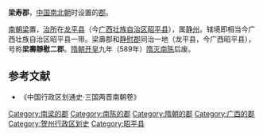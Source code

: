 '''梁寿郡'''，[[中国|中国]][[南北朝|南北朝]]时设置的[[郡|郡]]。

[[梁_(南朝)|南朝梁]]置，[[治所|治所]]在[[龙平县|龙平县]]（今[[广西壮族自治区|广西壮族自治区]][[昭平县|昭平县]]），属[[静州_(南梁)|静州]]。辖境即相当今广西壮族自治区昭平县一带。梁壽郡和[[静慰郡|静慰郡]]同治一地（龙平县，今广西昭平县），号称'''梁壽靜慰二郡'''。[[隋朝|隋朝]][[开皇|开皇]]九年（589年）[[隋灭南陈|隋灭南陈]]后废。 

==参考文献==
*《中国行政区划通史·三国两晋南朝卷》

{{广西行政区划小作品}}
{{DEFAULTSORT:L}}
[[Category:南梁的郡|Category:南梁的郡]]
[[Category:南陈的郡|Category:南陈的郡]]
[[Category:隋朝的郡|Category:隋朝的郡]]
[[Category:广西的郡|Category:广西的郡]]
[[Category:贺州行政区划史|Category:贺州行政区划史]]
[[Category:昭平县|Category:昭平县]]